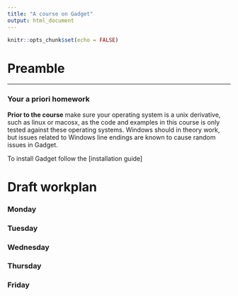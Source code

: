 ```yaml
---
title: "A course on Gadget"
output: html_document
---
```


```r
knitr::opts_chunk$set(echo = FALSE)
```

# Preamble

---


### Your a priori homework

**Prior to the course** make sure your operating system is a unix derivative, such as linux or macosx, as the code and examples in this course is only tested against these operating systems. Windows should in theory work, but issues related to Windows line endings are known to cause random issues in Gadget. 

To install Gadget follow the [installation guide]


# Draft workplan

### Monday

### Tuesday

### Wednesday

### Thursday

### Friday